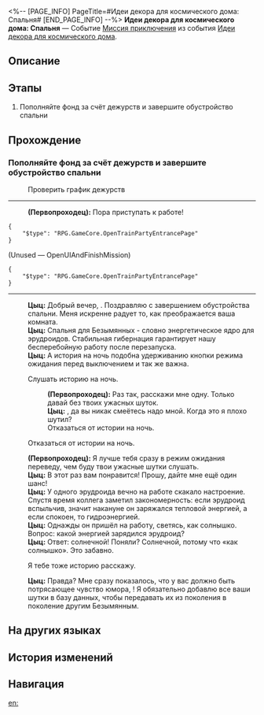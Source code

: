 <%-- [PAGE_INFO]
PageTitle=#Идеи декора для космического дома: Спальня#
[END_PAGE_INFO] --%>
{{Дополнить|Диалоги.}}
{{Миссия Инфобокс
|id              = 8027113
|Название        = 
|Изображение     = Миссия Идеи декора для космического дома Спальня.png
|Тип             = Миссия приключения
|Событие         = Идеи декора для космического дома
|Глава           = Идеи декора для космического дома
|Условия         = Завершена [[Миссия приключения]] «[[Идеи декора для космического дома: Введение]]»
|Персонажи       = Первопроходец; Цыц
|СтартЛокация    = [[Звёздный экспресс]] — [[Вагон для вечеринок]]
|Мир             = Звёздный экспресс
|Предыдущая      = Идеи декора для космического дома: Введение
|Следующая       = Идеи декора для космического дома: Строительная практика
|Награды         = Кредиты*5 000
}}
'''Идеи декора для космического дома: Спальня''' — Событие [[Миссия приключения]] из события [[Идеи декора для космического дома]].

==Описание==
{{Описание|<!--официальное описание из Перекрёстка судеб-->}}

==Этапы==
# Пополняйте фонд за счёт дежурств и завершите обустройство спальни

==Прохождение==
{{Дополнить}}
===Пополняйте фонд за счёт дежурств и завершите обустройство спальни===
{{Описание миссии|тип=Миссия приключения|локация=Вагон для вечеринок|Приятная обстановка гарантирует качественный сон.}}
{{Диалог Начало}}

:{{Диалог|Журнал путешествий}} Проверить график дежурств
----
:'''(Первопроходец):''' Пора приступать к работе!
<pre>{
	"$type": "RPG.GameCore.OpenTrainPartyEntrancePage"
}</pre>

;(Unused &mdash; OpenUIAndFinishMission)
<pre>{
	"$type": "RPG.GameCore.OpenTrainPartyEntrancePage"
}</pre>
----
:'''Цыц:''' Добрый вечер, {{MC|ж=дорогая Безымянная|м=дорогой Безымянный}}. Поздравляю с завершением обустройства спальни. Меня искренне радует то, как преображается ваша комната.
:'''Цыц:''' Спальня для Безымянных - словно энергетическое ядро для эрудроидов. Стабильная гибернация гарантирует нашу бесперебойную работу после перезапуска.
:'''Цыц:''' А история на ночь подобна удерживанию кнопки режима ожидания перед выключением и так же важна.
:{{Диалог|Стрелка}} Слушать историю на ночь.
::'''(Первопроходец):''' Раз так, расскажи мне одну. Только давай без твоих ужасных шуток.
::'''Цыц:''' {{MC|ж=Дорогая Безымянная|м=Дорогой Безымянный}}, да вы никак смеётесь надо мной. Когда это я плохо шутил?
::Отказаться от истории на ночь.
:{{Диалог|Стрелка}} Отказаться от истории на ночь.
:'''(Первопроходец):''' Я лучше тебя сразу в режим ожидания переведу, чем буду твои ужасные шутки слушать.
:'''Цыц:''' В этот раз вам понравится! Прошу, дайте мне ещё один шанс!
:'''Цыц:''' У одного эрудроида вечно на работе скакало настроение. Спустя время коллега заметил закономерность: если эрудроид вспыльчив, значит накануне он заряжался тепловой энергией, а если спокоен, то гидроэнергией.
:'''Цыц:''' Однажды он пришёл на работу, светясь, как солнышко. Вопрос: какой энергией зарядился эрудроид?
:'''Цыц:''' Ответ: солнечной! Поняли? Солнечной, потому что «как солнышко». Это забавно.
:{{Диалог|Стрелка}} Я тебе тоже историю расскажу.
:'''Цыц:''' Правда? Мне сразу показалось, что у вас должно быть потрясающее чувство юмора, {{MC|ж=дорогая Безымянная|м=дорогой Безымянный}}! Я обязательно добавлю все ваши шутки в базу данных, чтобы передавать их из поколения в поколение другим Безымянным.
:{{tx}}
{{Диалог Конец}}

==На других языках==
{{На других языках
|en   = Cosmic Home Décor Guide: Bedroom
|zhs  = 宇宙家装指南：卧室篇
|zht  = 宇宙家裝指南：臥室篇
|ja   = コズミック・ハウジングガイド：リラックスエリア
|ko   = 우주 인테리어 가이드: 침실편
|es   = Guía de decoración galáctica: dormitorio
|fr   = Guide de décoration cosmique&nbsp;: Chambre
|ru   = Идеи декора для космического дома: Спальня
|th   = คู่มือแต่งบ้านแห่งจักรวาล: ห้องนอน
|vi   = Hướng Dẫn Trang Trí Nhà Vũ Trụ: Phòng Ngủ
|de   = Leitfaden für galaktisches Heimdekor: Schlafzimmer
|id   = Panduan Dekorasi Rumah Alam Semesta: Kamar Tidur
|pt   = Guia de Decoração Cósmica: Quarto
}}

==История изменений==
{{История изменений|3.5}}

==Навигация==
{{Миссия приключения Навбокс|Глава }}

[[en:]]
